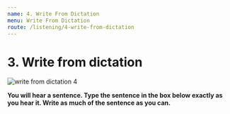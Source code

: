```yaml
---
name: 4. Write From Dictation
menu: Write From Dictation
route: /listening/4-write-from-dictation
---
```


# 3. Write from dictation

<Image src="/public/write-from-dictation-4.jpg" alt="write from dictation 4"/>

**You will hear a sentence. Type the sentence in the box below exactly as you hear it. Write as much of the sentence as you can.**

<WriteFromDictationList 
    start={61} total={20} 
    data={WriteFromDictationDataFrom0To100}/>
